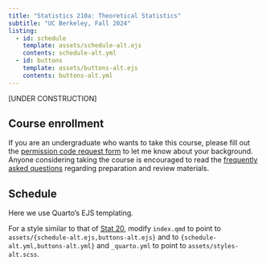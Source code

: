 ```yaml
---
title: "Statistics 210a: Theoretical Statistics"
subtitle: "UC Berkeley, Fall 2024"
listing:
  - id: schedule
    template: assets/schedule-alt.ejs
    contents: schedule-alt.yml
  - id: buttons
    template: assets/buttons-alt.ejs
    contents: buttons-alt.yml
---
```



\[UNDER CONSTRUCTION\]


::: {#buttons}
:::

## Course enrollment

If you are an undergraduate who wants to take this course, please fill out the [permission code request form](https://docs.google.com/forms/d/e/1FAIpQLScWQLQ_gS7ZYdRZQrvhabRMO_zmdNR6JtHyTk3Vw30QtPbnJA/viewform?usp=sf_link) to let me know about your background. Anyone considering taking the course is encouraged to read the [frequently asked questions](faq.qmd) regarding preparation and review materials.


## Schedule

Here we use Quarto's EJS templating.

For a style similar to that of [Stat 20](https://stat20.org), modify `index.qmd` to point to `assets/{schedule-alt.ejs,buttons-alt.ejs}` and to `{schedule-alt.yml,buttons-alt.yml}` and `_quarto.yml` to point to `assets/styles-alt.scss`.

::: {#schedule}
:::


